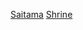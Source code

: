 {{日本行政區劃分類導航|神社}}
{{Commonscat|Shrines in Saitama prefecture}}
[[Category:日本各都道府縣神社|Saitama]]
[[Category:埼玉縣宗教場所|Shrine]]